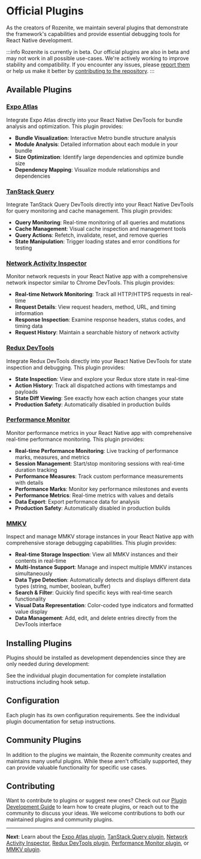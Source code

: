 
# Official Plugins

As the creators of Rozenite, we maintain several plugins that demonstrate the framework's capabilities and provide essential debugging tools for React Native development.

:::info Rozenite is currently in beta.
Our official plugins are also in beta and may not work in all possible use-cases. We're actively working to improve stability and compatibility. If you encounter any issues, please [report them](https://github.com/callstackincubator/rozenite/issues) or help us make it better by [contributing to the repository](https://github.com/callstackincubator/rozenite).
:::

## Available Plugins

### [Expo Atlas](./expo-atlas.md)

Integrate Expo Atlas directly into your React Native DevTools for bundle analysis and optimization. This plugin provides:

- **Bundle Visualization**: Interactive Metro bundle structure analysis
- **Module Analysis**: Detailed information about each module in your bundle
- **Size Optimization**: Identify large dependencies and optimize bundle size
- **Dependency Mapping**: Visualize module relationships and dependencies

### [TanStack Query](./tanstack-query.md)

Integrate TanStack Query DevTools directly into your React Native DevTools for query monitoring and cache management. This plugin provides:

- **Query Monitoring**: Real-time monitoring of all queries and mutations
- **Cache Management**: Visual cache inspection and management tools
- **Query Actions**: Refetch, invalidate, reset, and remove queries
- **State Manipulation**: Trigger loading states and error conditions for testing

### [Network Activity Inspector](./network-activity.md)

Monitor network requests in your React Native app with a comprehensive network inspector similar to Chrome DevTools. This plugin provides:

- **Real-time Network Monitoring**: Track all HTTP/HTTPS requests in real-time
- **Request Details**: View request headers, method, URL, and timing information
- **Response Inspection**: Examine response headers, status codes, and timing data
- **Request History**: Maintain a searchable history of network activity

### [Redux DevTools](./redux-devtools.md)

Integrate Redux DevTools directly into your React Native DevTools for state inspection and debugging. This plugin provides:

- **State Inspection**: View and explore your Redux store state in real-time
- **Action History**: Track all dispatched actions with timestamps and payloads
- **State Diff Viewing**: See exactly how each action changes your state
- **Production Safety**: Automatically disabled in production builds

### [Performance Monitor](./performance-monitor.md)

Monitor performance metrics in your React Native app with comprehensive real-time performance monitoring. This plugin provides:

- **Real-time Performance Monitoring**: Live tracking of performance marks, measures, and metrics
- **Session Management**: Start/stop monitoring sessions with real-time duration tracking
- **Performance Measures**: Track custom performance measurements with details
- **Performance Marks**: Monitor key performance milestones and events
- **Performance Metrics**: Real-time metrics with values and details
- **Data Export**: Export performance data for analysis
- **Production Safety**: Automatically disabled in production builds

### [MMKV](./mmkv.md)

Inspect and manage MMKV storage instances in your React Native app with comprehensive storage debugging capabilities. This plugin provides:

- **Real-time Storage Inspection**: View all MMKV instances and their contents in real-time
- **Multi-Instance Support**: Manage and inspect multiple MMKV instances simultaneously
- **Data Type Detection**: Automatically detects and displays different data types (string, number, boolean, buffer)
- **Search & Filter**: Quickly find specific keys with real-time search functionality
- **Visual Data Representation**: Color-coded type indicators and formatted value display
- **Data Management**: Add, edit, and delete entries directly from the DevTools interface

## Installing Plugins

Plugins should be installed as development dependencies since they are only needed during development:

<PackageManagerTabs command="install -D @rozenite/expo-atlas-plugin" />

<PackageManagerTabs command="install -D @rozenite/tanstack-query-plugin" />

<PackageManagerTabs command="install -D @rozenite/network-activity-plugin" />

<PackageManagerTabs command="install -D @rozenite/redux-devtools-plugin" />

<PackageManagerTabs command="install -D @rozenite/performance-monitor-plugin" />

<PackageManagerTabs command="install -D @rozenite/mmkv-plugin" />

See the individual plugin documentation for complete installation instructions including hook setup.

## Configuration

Each plugin has its own configuration requirements. See the individual plugin documentation for setup instructions.

## Community Plugins

In addition to the plugins we maintain, the Rozenite community creates and maintains many useful plugins. While these aren't officially supported, they can provide valuable functionality for specific use cases.

## Contributing

Want to contribute to plugins or suggest new ones? Check out our [Plugin Development Guide](../plugin-development/plugin-development.md) to learn how to create plugins, or reach out to the community to discuss your ideas. We welcome contributions to both our maintained plugins and community plugins.

---

**Next**: Learn about the [Expo Atlas plugin](./expo-atlas.md), [TanStack Query plugin](./tanstack-query.md), [Network Activity Inspector](./network-activity.md), [Redux DevTools plugin](./redux-devtools.md), [Performance Monitor plugin](./performance-monitor.md), or [MMKV plugin](./mmkv.md).
